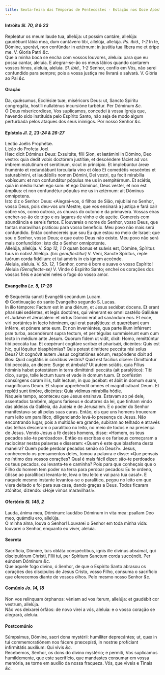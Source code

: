 ```yaml
---
title: Sexta-feira das Têmporas de Pentecostes - Estação nos Doze Apóstolos
---
```


<h4 class="text-center">
  Intróito <em>Sl. 70, 8 & 23</em>
</h4>
<div class="grid grid-cols-2 gap-5">
  <div class="col-6 dropcaps text-justify">
    Repleátur os meum laude tua, allelúja: ut possim cantáre, allelúja:
    gaudébunt lábia mea, dum cantávero tibi, allelúja, allelúja.
    <em>Ps. ibid., 1-2</em> In te, Dómine, sperávi, non confúndar in ætérnum: in
    justítia tua líbera me et éripe me. V. Gloria Patri <em>&c.</em>
  </div>
  <div class="col-6 dropcaps text-justify">
    Que a minha boca se encha com vossos louvores, aleluia: para que eu possa
    cantar, aleluia. E alegrar-se-ão os meus lábios quando cantarem vossos
    hinos, aleluia, aleluia. <em>Sl. ibid., 1-2</em> Senhor, confio em Vós, não
    serei confundido para sempre; pois a vossa justiça me livrará e salvará. V.
    Glória ao Pai <em>&c.</em>
  </div>
</div>

<h4 class="text-center">Oração</h4>
<div class="grid grid-cols-2 gap-5">
  <div class="col-6 dropcaps text-justify">
    Da, quǽsumus, Ecclésiæ tuæ, miséricors Deus: ut, Sancto Spíritu congregáta,
    hostíli nullaténus incursióne turbétur. Per Dóminum
    <em>&c.</em>
  </div>
  <div class="col-6 dropcaps text-justify">
    Ó Deus misericordioso, Vos suplicamos, concedei à vossa Igreja que, havendo
    sido instituída pelo Espírito Santo, não seja de modo algum perturbada pelos
    ataques dos seus inimigos. Por nosso Senhor <em>&c.</em>
  </div>
</div>

<h4 class="text-center">
  Epístola <em>Jl. 2, 23-24 & 26-27</em>
</h4>
<div class="grid grid-cols-2 gap-5">
  <div class="col-6 text-justify">Léctio Joélis Prophétæ.</div>
  <div class="col-6 text-justify">Lição do Profeta Joel.</div>
  <div class="col-6 dropcaps text-justify">
    Hæc dicit Dóminus Deus: Exsultáte, fílii Sion, et lætámini in Dómino, Deo
    vestro: quia dedit vobis doctórem justítiæ, et descéndere fáciet ad vos
    imbrem matutínum et serótinum, sicut in princípio. Et implebúntur áreæ
    fruménto et redundábunt torculária vino et óleo Et comedétis vescéntes et
    saturabímini, et laudábilis nomen Dómini, Dei vestri, qu fecit mirabília
    vobíscum: et non confundátur pópulus me us in sempitérnum. Et sciétis, quia
    in médio Israël ego sum: et ego Dóminus, Deus vester, et non est ámplius: et
    non confundétur pópulus me us in ætérnum: ait Dóminus omnípotens.
  </div>
  <div class="col-6 dropcaps text-justify">
    Isto diz o Senhor Deus: «Alegrai-vos, ó filhos de Sião, rejubilai no Senhor,
    vosso Deus, pois deu-vos um Mestre, que vos ensinará a justiça e fará cair
    sobre vós, como outrora, as chuvas do outono e da primavera. Vossas eiras
    encher-se-ão de trigo e os lagares de vinho e de azeite. Comereis com
    abundância e sereis fartos. E louvareis o nome do Senhor, vosso Deus, que
    tantas maravilhas praticou para vosso benefício. Meu povo não mais será
    confundido. Então conhecereis que sou Eu que estou no meio de Israel; que
    sou o Senhor, vosso Deus; e que outro Deus não existe. Meu povo não será
    mais confundido»: isto diz o Senhor omnipotente.
  </div>
</div>

<div class="grid grid-cols-2 gap-5">
  <div class="col-6 text-justify">
    Allelúja, allelúja. V. <em>Sap 12, 1</em> O quam bonus et suávis est,
    Dómine, Spíritus tuus in nobis! Allelúja. <em>(hic genuflectitur)</em> V.
    Veni, Sancte Spíritus, reple tuórum corda fidélium: et tui amóris in eis
    ignem accénde.
  </div>
  <div class="col-6 text-justify">
    Aleluia, aleluia. V. <em>Sb. 12, 1</em> Senhor, como é bom e suave o vosso
    Espírito! Aleluia <em>(Genuflecte-se)</em> V. Vinde ó Espírito Santo; enchei
    os corações dos vossos fiéis e acendei neles o fogo do vosso amor.
  </div>
</div>

<h4 class="text-center">
  Evangelho <em>Lc. 5, 17-26</em>
</h4>
<div class="grid grid-cols-2 gap-5">
  <div class="col-6 text-justify">
    <span class="text-danger">&#10016;</span> Sequéntia sancti Evangélii
    secúndum Lucam.
  </div>
  <div class="col-6 text-justify">
    <span class="text-danger">&#10016;</span> Continuação do santo Evangelho
    segundo S. Lucas.
  </div>
  <div class="col-6 dropcaps text-justify">
    In illo témpore: Factum est in una diérum, et Jesus sedébat docens. Et erant
    pharisǽi sedéntes, et legis doctóres, qui vénerant ex omni castéllo Galilǽæ
    et Judǽæ et Jerúsalem: et virtus Dómini erat ad sanándum eos. Et ecce, viri
    portántes in lecto hóminem, qui erat paralýticus: et quærébant eum inférre,
    et pónere ante eum. Et non inveniéntes, qua parte illum inférrent præ turba,
    ascendérunt supra tectum, et per tégulas summisérunt eum cum lecto in médium
    ante Jesum. Quorum fidem ut vidit, dixit: Homo, remittúntur tibi peccáta
    tua. Et cœpérunt cogitáre scribæ et pharisǽi, dicéntes: Quis est hic, qui
    lóquitur blasphémias? Quis potest dimíttere peccáta nisi solus Deus? Ut
    cognóvit autem Jesus cogitatiónes eórum, respóndens dixit ad illos: Quid
    cogitátis in córdibus vestris? Quid est facílius dícere: Dimittúntur tibi
    peccáta, an dícere: Surge et ámbula? Ut autem sciátis, quia Fílius hóminis
    habet potestátem in terra dimitténdi peccáta (ait paralýtico): Tibi dico,
    surge, tolle lectum tuum et vade in domum tuam. Et conféstim consúrgens
    coram illis, tulit lectum, in quo jacébat: et ábiit in domum suam,
    magníficans Deum. Et stupor apprehéndit omnes et magnificábant Deum. Et
    repléti sunt timóre, dicéntes: Quia vídimus mirabília hódie.
  </div>
  <div class="col-6 dropcaps text-justify">
    Naquele tempo, aconteceu que Jesus ensinava. Estavam ao pé dele, assentados
    também, alguns fariseus e doutores da lei, que tinham vindo das aldeias da
    Galileia, da Judeia e de Jerusalém. E o poder do Senhor manifestava-se ali
    pelas suas curas. Então, eis que uns homens trouxeram num leito um
    paralítico, diligenciando levá-lo presença de Jesus. Não encontrando lugar,
    pois a multidão era grande, subiram ao telhado e através das telhas desceram
    o paralítico no leito, no meio de todos e na presença de Jesus. Vendo Jesus
    a fé destes homens, disse: «Homem, os teus pecados são-te perdoados». Então
    os escribas e os fariseus começaram a raciocinar nestas palavras e disseram:
    «Quem é este que blasfema desta maneira? Quem pode perdoar pecados senão só
    Deus?». Jesus, conhecendo os pensamentos deles, tomou a palavra e disse:
    «Que pensais no íntimo dos vossos corações? Qual é mais fácil dizer: são-te
    perdoados os teus pecados, ou levanta-te e caminha? Pois para que conheçais
    que o Filho do homem tem poder na terra para perdoar pecados: Eu te ordeno,
    (disse ao paralítico) levanta-te, leva o teu leito e vai para tua casa!». E
    naquele mesmo instante levantou-se o paralítico, pegou no leito em que viera
    deitado e foi para sua casa, dando graças a Deus. Todos ficaram atónitos,
    dizendo: «Hoje vimos maravilhas!».
  </div>
</div>

<h4 class="text-center">
  Ofertório <em>Sl. 145, 2</em>
</h4>
<div class="grid grid-cols-2 gap-5">
  <div class="col-6 dropcaps text-justify">
    Lauda, ánima mea, Dóminum: laudábo Dóminum in vita mea: psallam Deo meo,
    quámdiu ero, allelúja.
  </div>
  <div class="col-6 dropcaps text-justify">
    Ó minha alma, louva o Senhor! Louvarei o Senhor em toda minha vida: louvarei
    o Senhor, enquanto eu viver, aleluia.
  </div>
</div>

<h4 class="text-center">Secreta</h4>
<div class="grid grid-cols-2 gap-5">
  <div class="col-6 dropcaps text-justify">
    Sacrifícia, Dómine, tuis obláta conspéctibus, ignis ille divínus absúmat,
    qui discipulórum Christi, Fílii tui, per Spíritum Sanctum corda succéndit.
    Per eúndem Dóminum <em>&c.</em>
  </div>
  <div class="col-6 dropcaps text-justify">
    Que aquele fogo divino, ó Senhor, de que o Espírito Santo abrasou os
    corações dos discípulos de Jesus Cristo, vosso Filho, consuma o sacrifício
    que oferecemos diante de vossos olhos. Pelo mesmo nosso Senhor
    <em>&c.</em>
  </div>
</div>

<h4 class="text-center">
  Comúnio <em>Jo. 14, 18</em>
</h4>
<div class="grid grid-cols-2 gap-5">
  <div class="col-6 dropcaps text-justify">
    Non vos relínquam órphanos: véniam ad vos íterum, allelúja: et gaudébit cor
    vestrum, allelúja.
  </div>
  <div class="col-6 dropcaps text-justify">
    Não vos deixarei órfãos: de novo virei a vós, aleluia: e o vosso coração se
    alegrará, aleluia.
  </div>
</div>

<h4 class="text-center">Postcomúnio</h4>
<div class="grid grid-cols-2 gap-5">
  <div class="col-6 dropcaps text-justify">
    Súmpsimus, Dómine, sacri dona mystérii: humíliter deprecántes; ut, quæ in
    tui commemoratiónem nos fácere præcepísti, in nostræ profíciant infirmitátis
    auxílium: Qui vivis <em>&c.</em>
  </div>
  <div class="col-6 dropcaps text-justify">
    Recebemos, Senhor, os dons do divino mystério; e permiti, Vos suplicamos
    humildemente, que este sacrifício, que mandastes consumar em vossa memória,
    se torne em auxílio da nossa fraqueza. Vós, que viveis e Tinais
    <em>&c.</em>
  </div>
</div>
